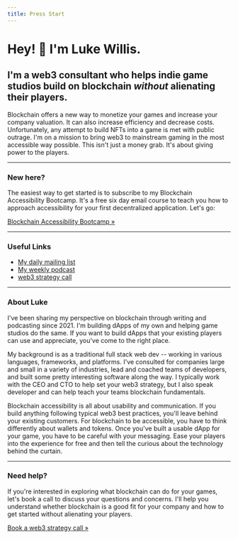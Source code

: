 ```yaml
---
title: Press Start
---
```



# Hey! 👋 I'm Luke Willis.

## I'm a web3 consultant who helps **indie game studios** build on blockchain *without* alienating their players.

Blockchain offers a new way to monetize your games and increase your company valuation. It can also increase efficiency and decrease costs. Unfortunately, any attempt to build NFTs into a game is met with public outrage. I'm on a mission to bring web3 to mainstream gaming in the most accessible way possible. This isn't just a money grab. It's about giving power to the players.

<hr />

### New here? 

The easiest way to get started is to subscribe to my Blockchain Accessibility Bootcamp. It's a free six day email course to teach you how to approach accessibility for your first decentralized application. Let's go:

<a className="cta" href="//thekoinpress.com/bab">Blockchain Accessibility Bootcamp »</a>

<hr />

### Useful Links

 - [My daily mailing list](//thekoinpress.com)
 - [My weekly podcast](//podcast.thekoinpress.com)
 - [web3 strategy call](/call)

<hr />

<LukeImage />

### About Luke

I've been sharing my perspective on blockchain through writing and podcasting since 2021. I'm building dApps of my own and helping game studios do the same. If you want to build dApps that your existing players can use and appreciate, you've come to the right place.

My background is as a traditional full stack web dev -- working in various languages, frameworks, and platforms. I've consulted for companies large and small in a variety of industries, lead and coached teams of developers, and built some pretty interesting software along the way. I typically work with the CEO and CTO to help set your web3 strategy, but I also speak developer and can help teach your teams blockchain fundamentals.

Blockchain accessibility is all about usability and communication. If you build anything following typical web3 best practices, you'll leave behind your existing customers. For blockchain to be accessible, you have to think differently about wallets and tokens. Once you've built a usable dApp for your game, you have to be careful with your messaging. Ease your players into the experience for free and then tell the curious about the technology behind the curtain.

<hr />

### Need help?

If you're interested in exploring what blockchain can do for your games, let's book a call to discuss your questions and concerns. I'll help you understand whether blockchain is a good fit for your company and how to get started without alienating your players.

<a className="cta" href="/call">Book a web3 strategy call »</a>
